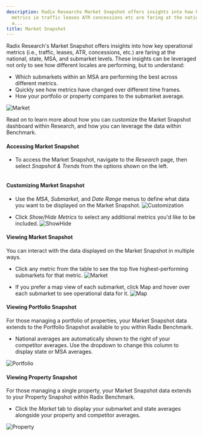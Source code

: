 ```yaml
---
description: Radix Researchs Market Snapshot offers insights into how key operational
  metrics ie traffic leases ATR concessions etc are faring at the national state MSA
  a...
title: Market Snapshot
---
```


Radix Research's Market Snapshot offers insights into how key operational metrics (i.e., traffic, leases, ATR, concessions, etc.) are faring at the national, state, MSA, and submarket levels. These insights can be leveraged not only to see how different locales are performing, but to understand:


* Which submarkets within an MSA are performing the best across different metrics.
* Quickly see how metrics have changed over different time frames.
* How your portfolio or property compares to the submarket average.


<Frame caption="Market snapshot comparing rental metrics for Atlanta, Georgia, and the United States.">
  <img src="/images/radix/f13ed0178da9de0d05b540a86759d98ac53d68c8.png" alt="Market" />
</Frame>


Read on to learn more about how you can customize the Market Snapshot dashboard within Research, and how you can leverage the data within Benchmark. 


#### Accessing Market Snapshot


* To access the Market Snapshot, navigate to the *Research* page, then select *Snapshot & Trends* from the options shown on the left.


<Frame caption="Market snapshot comparing rental data for Atlanta and Georgia.">
  <img src="/images/radix/be7c9cc4c5cee8c7c5d937fccc27a9e58e269db6.png" alt="" />
</Frame>


#### Customizing Market Snapshot


* Use the *MSA*, *Submarket,* and *Date Range* menus to define what data you want to be displayed on the Market Snapshot. ![Customization](/images/radix/20a666eb6e1219fac7c92e243e5b615902112684.png)


* Click *Show/Hide Metrics* to select any additional metrics you'd like to be included. ![ShowHide](/images/radix/05f4ba2fae8bdb5986b507eff7fdb4ff412a36a1.png)


#### Viewing Market Snapshot


You can interact with the data displayed on the Market Snapshot in multiple ways. 


* Click any metric from the table to see the top five highest-performing submarkets for that metric. ![Market](/images/radix/ae173a903716077f4cab224a02b4ef0510dad7f9.png)


* If you prefer a map view of each submarket, click Map and hover over each submarket to see operational data for it. ![Map](/images/radix/3c472d17703ef7593b3665ec759fd4aec3d00a87.png)


#### Viewing Portfolio Snapshot


For those managing a portfolio of properties, your Market Snapshot data extends to the Portfolio Snapshot available to you within Radix Benchmark.


* National averages are automatically shown to the right of your competitor averages. Use the dropdown to change this column to display state or MSA averages.


<Frame caption="Market snapshot displaying property metrics and comparison options for national and state levels.">
  <img src="/images/radix/fac92ad4bbead003353c8edfdf83122f2c289207.png" alt="Portfolio" />
</Frame>


#### Viewing Property Snapshot


For those managing a single property, your Market Snapshot data extends to your Property Snapshot within Radix Benchmark. 


* Click the *Market* tab to display your submarket and state averages alongside your property and competitor averages.


<Frame caption="Market data comparison for Augustus Apartments, competitors, South Scottsdale, and Phoenix, AZ.">
  <img src="/images/radix/1bebb5f57079897ec96077488b89715fc5c25062.png" alt="Property" />
</Frame>